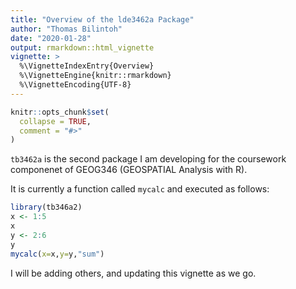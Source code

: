 ```yaml
---
title: "Overview of the lde3462a Package"
author: "Thomas Bilintoh"
date: "2020-01-28"
output: rmarkdown::html_vignette
vignette: >
  %\VignetteIndexEntry{Overview}
  %\VignetteEngine{knitr::rmarkdown}
  %\VignetteEncoding{UTF-8}
---
```


```r
knitr::opts_chunk$set(
  collapse = TRUE,
  comment = "#>"
)
```
`tb3462a` is the second package I am developing for the coursework componenet of GEOG346 (GEOSPATIAL Analysis with R).

It is currently a function called `mycalc` and executed as
follows:
```r
library(tb346a2)
x <- 1:5
x
y <- 2:6
y
mycalc(x=x,y=y,"sum")


```

I will be adding others, and updating this vignette as we go.
